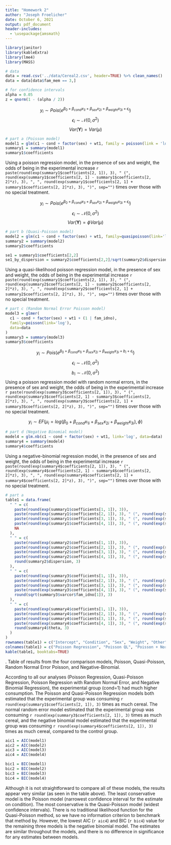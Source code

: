 ```yaml
---
title: "Homework 2"
author: "Joseph Froelicher"
date: October 6, 2021
output: pdf_document
header-includes:
  - \usepackage{amsmath}
---
```


```r
library(janitor)
library(kableExtra)
library(lme4)
library(MASS)

# data
data = read.csv('../data/Cereal2.csv', header=TRUE) %>% clean_names()
data = data[data$fam_mem == 3,]

# for confidence intervals
alpha = 0.05
z = qnorm(1 - (alpha / 2))

```

\section{Question 1}
\subsection{Part A}

$$y_i\sim Pois(e^{\beta_{0} + \beta_{cond}x_{1i} + \beta_{sex}x_{2i}+\beta_{weight}x_{3i}+\epsilon_i})$$
$$\epsilon_i\sim\mathcal{N}(0, \sigma^2)$$
$$Var(\textbf{Y}) = Var(\mu)$$

```r
# part a (Poisson model)
model1 = glm(c1 ~ cond + factor(sex) + wt1, family = poisson(link = 'log'), data = data)
summary1 = summary(model1)
summary1$coefficients

```


Using a poisson regression model, in the presence of sex and weight, the odds of being in the experimental increase `r paste(round(exp(summary1$coefficients[2, 1]), 3), " (", round(exp(summary1$coefficients[2, 1] - summary1$coefficients[2, 2]*z), 3), ", ", round(exp(summary1$coefficients[2, 1] + summary1$coefficients[2, 2]*z), 3), ")", sep="")` times over those with no special treatment.

\subsection{Part B}
$$y_i\sim Pois(e^{\beta_{0} + \beta_{cond}x_{1i} + \beta_{sex}x_{2i}+\beta_{weight}x_{3i}+\epsilon_i})$$
$$\epsilon_i\sim\mathcal{N}(0, \sigma^2)$$
$$Var(\textbf{Y}) = \phi Var(\mu)$$

```r
# part b (Quasi-Poisson model)
model2 = glm(c1 ~ cond + factor(sex) + wt1, family=quasipoisson(link='log'), data=data)
summary2 = summary(model2)
summary2$coefficients

se1 = summary1$coefficients[2,2]
se1_by_dispersion = summary2$coefficients[2,2]/sqrt(summary2$dispersion)

```

Using a quasi-likelihood poisson regression model, in the presence of sex and weight, the odds of being in the experimental increase `r paste(round(exp(summary1$coefficients[2, 1]), 3), " (", round(exp(summary2$coefficients[2, 1] - summary2$coefficients[2, 2]*z), 3), ", ", round(exp(summary2$coefficients[2, 1] + summary2$coefficients[2, 2]*z), 3), ")", sep="")` times over those with no special treatment.

\subsection{Part C}

```r
# part c (Random Normal Error Poisson model)
model3 = glmer(
  c1 ~ cond + factor(sex) + wt1 + (1 | fam_idno),
  family=poisson(link='log'),
  data=data
)
summary3 = summary(model3)
summary3$coefficients

```
$$y_i\sim Pois(e^{\beta_{0} + \beta_{cond}x_{1i} + \beta_{sex}x_{2i}+\beta_{weight}x_{3i}+b_i+\epsilon_i})$$
$$\epsilon_i\sim\mathcal{N}(0, \sigma^2)$$
$$b_i\sim\mathcal{N}(0,\sigma^2)$$
Using a poisson regression model with random normal errors, in the presence of sex and weight, the odds of being in the experimental increase `r paste(round(exp(summary3$coefficients[2, 1]), 3), " (", round(exp(summary3$coefficients[2, 1] - summary3$coefficients[2, 2]*z), 3), ", ", round(exp(summary3$coefficients[2, 1] + summary3$coefficients[2, 2]*z), 3), ")", sep="")` times over those with no special treatment.


\subsection{Part D}
$$y_i\sim EF(\mu_i = log(\beta_{0} + \beta_{cond}x_{1i} + \beta_{sex}x_{2i}+\beta_{weight}x_{3i}), \phi)$$

```r
# part d (Negative Binomial model)
model4 = glm.nb(c1 ~ cond + factor(sex) + wt1, link='log', data=data)
summary4 = summary(model4)
summary4$coefficients

```
Using a negative-binomial regression model, in the presence of sex and weight, the odds of being in the experimental increase `r paste(round(exp(summary4$coefficients[2, 1]), 3), " (", round(exp(summary4$coefficients[2, 1] - summary4$coefficients[2, 2]*z), 3), ", ", round(exp(summary4$coefficients[2, 1] + summary4$coefficients[2, 2]*z), 3), ")", sep="")` times over those with no special treatment.


\section{Question 2}
```r
# part a
table1 = data.frame(
  " " = c(
    paste(round(exp(summary1$coefficients[1, 1]), 3)),
    paste(round(exp(summary1$coefficients[2, 1]), 3), " (", round(exp(summary1$coefficients[2, 1] - summary1$coefficients[2, 2]*z), 3), ", ", round(exp(summary1$coefficients[2, 1] + summary1$coefficients[2, 2]*z), 3), ")", sep=""),
    paste(round(exp(summary1$coefficients[3, 1]), 3), " (", round(exp(summary1$coefficients[3, 1] - summary1$coefficients[3, 2]*z), 3), ", ", round(exp(summary1$coefficients[3, 1] + summary1$coefficients[3, 2]*z), 3), ")", sep=""),
    paste(round(exp(summary1$coefficients[4, 1]), 3), " (", round(exp(summary1$coefficients[4, 1] - summary1$coefficients[4, 2]*z), 3), ", ", round(exp(summary1$coefficients[4, 1] + summary1$coefficients[4, 2]*z), 3), ")", sep=""),
    NA
  ),
  " " = c(
    paste(round(exp(summary2$coefficients[1, 1]), 3)),
    paste(round(exp(summary2$coefficients[2, 1]), 3), " (", round(exp(summary2$coefficients[2, 1] - summary2$coefficients[2, 2]*z), 3), ", ", round(exp(summary2$coefficients[2, 1] + summary2$coefficients[2, 2]*z), 3), ")", sep=""),
    paste(round(exp(summary2$coefficients[3, 1]), 3), " (", round(exp(summary2$coefficients[3, 1] - summary2$coefficients[3, 2]*z), 3), ", ", round(exp(summary2$coefficients[3, 1] + summary2$coefficients[3, 2]*z), 3), ")", sep=""),
    paste(round(exp(summary2$coefficients[4, 1]), 3), " (", round(exp(summary2$coefficients[4, 1] - summary2$coefficients[4, 2]*z), 3), ", ", round(exp(summary2$coefficients[4, 1] + summary2$coefficients[4, 2]*z), 3), ")", sep=""),
    round(summary2$dispersion, 3)
  ),
  " " = c(
    paste(round(exp(summary3$coefficients[1, 1]), 3)),
    paste(round(exp(summary3$coefficients[2, 1]), 3), " (", round(exp(summary3$coefficients[2, 1] - summary3$coefficients[2, 2]*z), 3), ", ", round(exp(summary3$coefficients[2, 1] + summary3$coefficients[2, 2]*z), 3), ")", sep=""),
    paste(round(exp(summary3$coefficients[3, 1]), 3), " (", round(exp(summary3$coefficients[3, 1] - summary3$coefficients[3, 2]*z), 3), ", ", round(exp(summary3$coefficients[3, 1] + summary3$coefficients[3, 2]*z), 3), ")", sep=""),
    paste(round(exp(summary3$coefficients[4, 1]), 3), " (", round(exp(summary3$coefficients[4, 1] - summary3$coefficients[4, 2]*z), 3), ", ", round(exp(summary3$coefficients[4, 1] + summary3$coefficients[4, 2]*z), 3), ")", sep=""),
    round(sqrt(summary3$varcor$fam_idno[1]), 3)
  ),
  " " = c(
    paste(round(exp(summary4$coefficients[1, 1]), 3)),
    paste(round(exp(summary4$coefficients[2, 1]), 3), " (", round(exp(summary4$coefficients[2, 1] - summary4$coefficients[2, 2]*z), 3), ", ", round(exp(summary4$coefficients[2, 1] + summary4$coefficients[2, 2]*z), 3), ")", sep=""),
    paste(round(exp(summary4$coefficients[3, 1]), 3), " (", round(exp(summary4$coefficients[3, 1] - summary4$coefficients[3, 2]*z), 3), ", ", round(exp(summary4$coefficients[3, 1] + summary4$coefficients[3, 2]*z), 3), ")", sep=""),
    paste(round(exp(summary4$coefficients[4, 1]), 3), " (", round(exp(summary4$coefficients[4, 1] - summary4$coefficients[4, 2]*z), 3), ", ", round(exp(summary4$coefficients[4, 1] + summary4$coefficients[4, 2]*z), 3), ")", sep=""),
    round(summary4$theta, 3)
  )
)
rownames(table1) = c("Intercept", "Condition", "Sex", "Weight", "Other")
colnames(table1) = c("Poisson Regression", "Poisson QL", "Poisson + Normal error", "NB NLMIXED")
kable(table1, booktabs=TRUE)

```
\textbf{Table1}. Table of results from the four comparison models, Poisson, Quasi-Poisson, Random Normal Error Poisson, and Negative-Binomial.  

According to all our analyses (Poisson Regression, Quasi-Poisson Regression, Poisson Regression with Random Normal Error, and Negative Binomial Regression), the experimental group (cond=1) had much higher consumption. The Poisson and Quasi-Poisson Regression models both estimated that the experimental group was consuming `r round(exp(summary1$coefficients[2, 1]), 3)` times as much cereal. The normal random error model estimated that the experimental group was consuming `r round(exp(summary3$coefficients[2, 1]), 3)` times as much cereal, and the negative binomial model estimated that the experimental group was consuming `r round(exp(summary4$coefficients[2, 1]), 3)` times as much cereal, compared to the control group.

```r
aic1 = AIC(model1)
aic2 = AIC(model2)
aic3 = AIC(model3)
aic4 = AIC(model4)

bic1 = BIC(model1)
bic2 = BIC(model2)
bic3 = BIC(model3)
bic4 = BIC(model4)

```
  
Although it is not straightforward to compare all of these models, the results appear very similar (as seen in the table above). The least conservative model is the Poisson model (narrowest confidence interval for the estimate on condition). The most conservative is the Quasi-Poisson model (widest confidence intervals). There is no traditional likelihood function for the Quasi-Poisson method, so we have no information criterion to benchmark that method by. However, the lowest AIC (`r aic4`) and BIC (`r bic4`) value for the remaining three models is the negative binomial model. The estimates are similar throughout the models, and there is no difference in significance for any estimates between models.